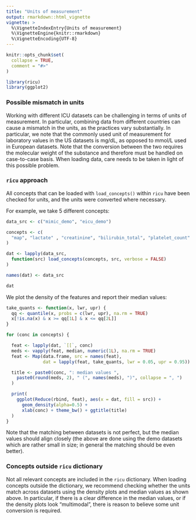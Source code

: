 ```yaml
---
title: "Units of measurement"
output: rmarkdown::html_vignette
vignette: >
  %\VignetteIndexEntry{Units of measurement}
  %\VignetteEngine{knitr::rmarkdown}
  %\VignetteEncoding{UTF-8}
---
```


```r
knitr::opts_chunk$set(
  collapse = TRUE,
  comment = "#>"
)

library(ricu)
library(ggplot2)
```

### Possible mismatch in units

Working with different ICU datasets can be challenging in terms of units of measurement. In particular, combining data from different countries can cause a mismatch in the units, as the practices vary substantially. In particular, we note that the commonly used unit of measurement for laboratory values in the US datasets is mg/dL, as opposed to mmol/L used in European datasets. Note that the conversion between the two requires the molecular weight of the substance and therefore must be handled on case-to-case basis. When loading data, care needs to be taken in light of this possible problem.

### `ricu` approach

All concepts that can be loaded with `load_concepts()` within `ricu` have been checked for units, and the units were converted where necessary.

For example, we take 5 different concepts:

```r
data_src <- c("mimic_demo", "eicu_demo")

concepts <- c(
  "map", "lactate" , "creatinine", "bilirubin_total", "platelet_count"
)

dat <- lapply(data_src,
  function(src) load_concepts(concepts, src, verbose = FALSE)
)

names(dat) <- data_src

dat
```

We plot the density of the features and report their median values:

```r
take_quants <- function(x, lwr, upr) {
  qq <- quantile(x, probs = c(lwr, upr), na.rm = TRUE)
  x[!is.na(x) & x >= qq[1L] & x <= qq[2L]]
}

for (conc in concepts) {

  feat <- lapply(dat, `[[`, conc)
  meds <- vapply(feat, median, numeric(1L), na.rm = TRUE)
  feat <- Map(data.frame, src = names(feat),
              dat = lapply(feat, take_quants, lwr = 0.05, upr = 0.95))

  title <- paste0(conc, ": median values ",
    paste0(round(meds, 2), " (", names(meds), ")", collapse = ", ")
  )

  print(
    ggplot(Reduce(rbind, feat), aes(x = dat, fill = src)) +
      geom_density(alpha=0.5) +
      xlab(conc) + theme_bw() + ggtitle(title)
  )
}
```

Note that the matching between datasets is not perfect, but the median values should align closely (the above are done using the demo datasets which are rather small in size; in general the matching should be even better).

### Concepts outside `ricu` dictionary

Not all relevant concepts are included in the `ricu` dictionary. When loading concepts outside the dictionary, we recommend checking whether the units match across datasets using the density plots and median values as shown above. In particular, if there is a clear difference in the median values, or if the density plots look "multimodal", there is reason to believe some unit conversion is required.
